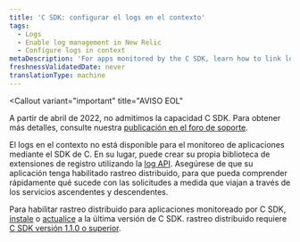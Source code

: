 ```yaml
---
title: 'C SDK: configurar el logs en el contexto'
tags:
  - Logs
  - Enable log management in New Relic
  - Configure logs in context
metaDescription: 'For apps monitored by the C SDK, learn how to link log data with related data across the rest of the New Relic platform.'
freshnessValidatedDate: never
translationType: machine
---
```


<Callout
  variant="important"
  title="AVISO EOL"
>
  A partir de abril de 2022, no admitimos la capacidad C SDK. Para obtener más detalles, consulte nuestra [publicación en el foro de soporte](https://discuss.newrelic.com/t/q1-bulk-eol-announcement-fy23/181744).
</Callout>

El logs en el contexto no está disponible para el monitoreo de aplicaciones mediante el SDK de C. En su lugar, puede crear su propia biblioteca de extensiones de registro utilizando la [log API](/docs/logs/log-management/log-api/introduction-log-api/). Asegúrese de que su aplicación tenga habilitado rastreo distribuido, para que pueda comprender rápidamente qué sucede con las solicitudes a medida que viajan a través de los servicios ascendentes y descendentes.

Para habilitar rastreo distribuido para aplicaciones monitoreado por C SDK, [instale](/docs/distributed-tracing/enable-configure/quick-start/) o [actualice](/docs/agents/c-sdk/install-configure/update-your-c-sdk-library/) a la última versión de C SDK. rastreo distribuido requiere [C SDK versión 1.1.0 o superior](/docs/release-notes/agent-release-notes/c-sdk-release-notes/).